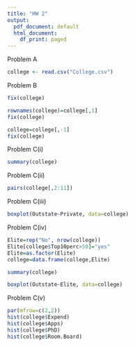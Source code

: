 ```yaml
---
title: "HW 2"
output:
  pdf_document: default
  html_document:
    df_print: paged
---
```

Problem A
```r

college <- read.csv("College.csv")
```
Problem B
```r
fix(college)
```
```r
rownames(college)=college[,1]
fix(college)
```
```r
college=college[,-1]
fix(college)
```
Problem C(i)
```r

summary(college)
```
Problem C(ii)
```r
pairs(college[,2:11])

```
Problem C(iii)
```r
boxplot(Outstate~Private, data=college)
```

Problem C(iv)
```r
Elite=rep("No", nrow(college))
Elite[college$Top10perc>50]="yes"
Elite=as.factor(Elite)
college=data.frame(college,Elite)
```
```r
summary(college)
```
```r
boxplot(Outstate~Elite, data=college)
```
Problem C(v)
```r
par(mfrow=c(2,2))
hist(college$Expend)
hist(college$Apps)
hist(college$PhD)
hist(college$Room.Board)
```



